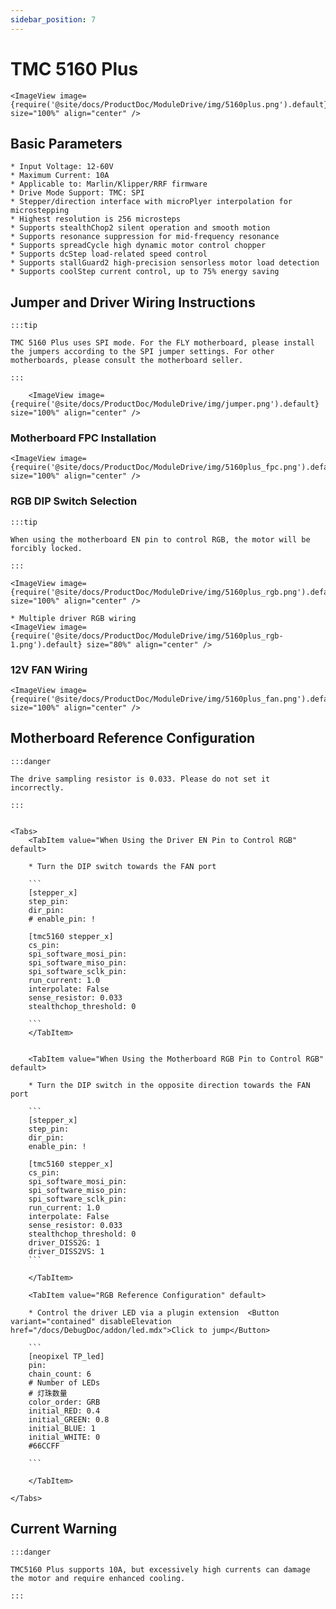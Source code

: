```yaml
---
sidebar_position: 7
---
```






# TMC 5160 Plus

    <ImageView image={require('@site/docs/ProductDoc/ModuleDrive/img/5160plus.png').default} size="100%" align="center" />

## Basic Parameters

    * Input Voltage: 12-60V
    * Maximum Current: 10A
    * Applicable to: Marlin/Klipper/RRF firmware
    * Drive Mode Support: TMC: SPI
    * Stepper/direction interface with microPlyer interpolation for microstepping
    * Highest resolution is 256 microsteps
    * Supports stealthChop2 silent operation and smooth motion
    * Supports resonance suppression for mid-frequency resonance
    * Supports spreadCycle high dynamic motor control chopper
    * Supports dcStep load-related speed control
    * Supports stallGuard2 high-precision sensorless motor load detection
    * Supports coolStep current control, up to 75% energy saving

## Jumper and Driver Wiring Instructions

    :::tip

    TMC 5160 Plus uses SPI mode. For the FLY motherboard, please install the jumpers according to the SPI jumper settings. For other motherboards, please consult the motherboard seller.

    :::

        <ImageView image={require('@site/docs/ProductDoc/ModuleDrive/img/jumper.png').default} size="100%" align="center" />

### Motherboard FPC Installation

    <ImageView image={require('@site/docs/ProductDoc/ModuleDrive/img/5160plus_fpc.png').default} size="100%" align="center" />

### RGB DIP Switch Selection

    :::tip

    When using the motherboard EN pin to control RGB, the motor will be forcibly locked.

    :::

    <ImageView image={require('@site/docs/ProductDoc/ModuleDrive/img/5160plus_rgb.png').default} size="100%" align="center" />
    
    * Multiple driver RGB wiring
    <ImageView image={require('@site/docs/ProductDoc/ModuleDrive/img/5160plus_rgb-1.png').default} size="80%" align="center" />


### 12V FAN Wiring

    <ImageView image={require('@site/docs/ProductDoc/ModuleDrive/img/5160plus_fan.png').default} size="100%" align="center" />

## Motherboard Reference Configuration

    :::danger

    The drive sampling resistor is 0.033. Please do not set it incorrectly.

    :::


    <Tabs>
        <TabItem value="When Using the Driver EN Pin to Control RGB" default>
        
        * Turn the DIP switch towards the FAN port

        ```
        [stepper_x]
        step_pin: 
        dir_pin: 
        # enable_pin: !

        [tmc5160 stepper_x]
        cs_pin: 
        spi_software_mosi_pin: 
        spi_software_miso_pin: 
        spi_software_sclk_pin: 
        run_current: 1.0
        interpolate: False
        sense_resistor: 0.033
        stealthchop_threshold: 0

        ```
        </TabItem>


        <TabItem value="When Using the Motherboard RGB Pin to Control RGB" default>
        
        * Turn the DIP switch in the opposite direction towards the FAN port

        ```
        [stepper_x]
        step_pin: 
        dir_pin: 
        enable_pin: !
        
        [tmc5160 stepper_x]
        cs_pin: 
        spi_software_mosi_pin: 
        spi_software_miso_pin: 
        spi_software_sclk_pin: 
        run_current: 1.0
        interpolate: False
        sense_resistor: 0.033
        stealthchop_threshold: 0
        driver_DISS2G: 1
        driver_DISS2VS: 1
        ```  

        </TabItem>

        <TabItem value="RGB Reference Configuration" default>

        * Control the driver LED via a plugin extension  <Button variant="contained" disableElevation href="/docs/DebugDoc/addon/led.mdx">Click to jump</Button>

        ```
        [neopixel TP_led]
        pin: 
        chain_count: 6
        # Number of LEDs
        # 灯珠数量
        color_order: GRB
        initial_RED: 0.4    
        initial_GREEN: 0.8
        initial_BLUE: 1
        initial_WHITE: 0
        #66CCFF 

        ```  

        </TabItem>

    </Tabs>

## Current Warning

    :::danger

    TMC5160 Plus supports 10A, but excessively high currents can damage the motor and require enhanced cooling.

    :::